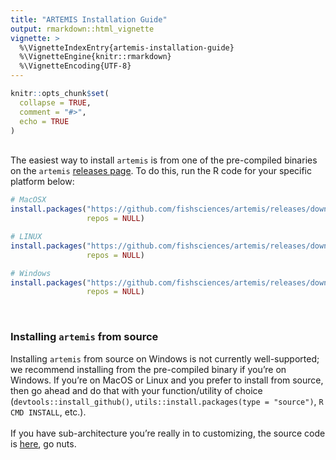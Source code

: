 ```yaml
---
title: "ARTEMIS Installation Guide"
output: rmarkdown::html_vignette
vignette: >
  %\VignetteIndexEntry{artemis-installation-guide}
  %\VignetteEngine{knitr::rmarkdown}
  %\VignetteEncoding{UTF-8}
---
```


```r
knitr::opts_chunk$set(
  collapse = TRUE,
  comment = "#>",
  echo = TRUE
)
```

<br>
The easiest way to install `artemis` is from one of the pre-compiled binaries on the `artemis` [releases page](https://github.com/fishsciences/artemis/releases).  To do this, run the R code for your specific platform below:


```r
# MacOSX
install.packages("https://github.com/fishsciences/artemis/releases/download/v0.9/artemis_0.9.0_R_OSX.tgz",
                 repos = NULL)

# LINUX
install.packages("https://github.com/fishsciences/artemis/releases/download/v0.9/artemis_0.9.0_R_x86_64-pc-linux-gnu.tar.gz", 
                 repos = NULL)

# Windows
install.packages("https://github.com/fishsciences/artemis/releases/download/v0.9/artemis.zip", 
                 repos = NULL)


```
<br>

### Installing `artemis` from source

Installing `artemis` from source on Windows is not currently well-supported; we recommend installing from the pre-compiled binary if you're on Windows.  If you're on MacOS or Linux and you prefer to install from source, then go ahead and do that with your function/utility of choice (`devtools::install_github()`, `utils::install.packages(type = "source")`, `R CMD INSTALL`, etc.).  
<br>
If you have sub-architecture you're really in to customizing, the source code is [here](https://github.com/fishsciences/artemis/releases), go nuts.

<br>
